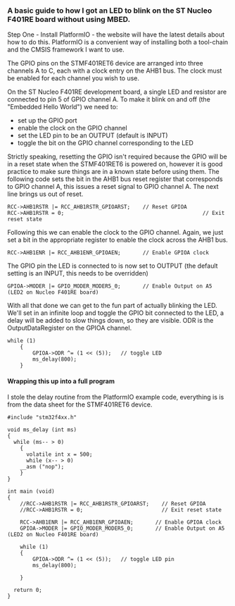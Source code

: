 === A basic guide to how I got an LED to blink on the ST Nucleo F401RE board without using MBED. ===

Step One - Install PlatformIO - the website will have the latest details about how to do this. PlatformIO is a convenient way of installing both a tool-chain and the CMSIS framework I want to use.

The GPIO pins on the STMF401RET6 device are arranged into three channels A to C, each with a clock entry on the AHB1 bus. The clock must be enabled for each channel you wish to use.

On the ST Nucleo F401RE development board, a single LED and resistor are connected to pin 5 of GPIO channel A. To make it blink on and off (the "Embedded Hello World") we need to:
* set up the GPIO port
* enable the clock on the GPIO channel
* set the LED pin to be an OUTPUT (default is INPUT)
* toggle the bit on the GPIO channel corresponding to the LED

Strictly speaking, resetting the GPIO isn't required because the GPIO will be in a reset state when the STMF401RET6 is powered on, however it is good practice to make sure things are in a known state before using them. The following code sets the bit in the AHB1 bus reset register that corresponds to GPIO channel A, this issues a reset signal to GPIO channel A. The next line brings us out of reset.

<pre>
RCC->AHB1RSTR |= RCC_AHB1RSTR_GPIOARST;    // Reset GPIOA 
RCC->AHB1RSTR = 0;                                            // Exit reset state
</pre>

Following this we can enable the clock to the GPIO channel. Again, we just set a bit in the appropriate register to enable the clock across the AHB1 bus.

<pre>
RCC->AHB1ENR |= RCC_AHB1ENR_GPIOAEN;       // Enable GPIOA clock
</pre>

The GPIO pin the LED is connected to is now set to OUTPUT (the default setting is an INPUT, this needs to be overridden)

<pre>
GPIOA->MODER |= GPIO_MODER_MODER5_0;	   // Enable Output on A5 (LED2 on Nucleo F401RE board)
</pre>

With all that done we can get to the fun part of actually blinking the LED. We'll set in an infinite loop and toggle the GPIO bit connected to the LED, a delay will be added to slow things down, so they are visible. ODR is the OutputDataRegister on the GPIOA channel.

<pre>
while (1)
    {
    	GPIOA->ODR ^= (1 << (5));	// toggle LED
    	ms_delay(800);
    }
</pre>

==== Wrapping this up into a full program ====

I stole the delay routine from the PlatformIO example code, everything is is from the data sheet for the STMF401RET6 device.

<pre>
#include "stm32f4xx.h"

void ms_delay (int ms)
{
  while (ms-- > 0)
    {
      volatile int x = 500;
      while (x-- > 0)
	__asm ("nop");
    }
}
																					  
int main (void)
{
    //RCC->AHB1RSTR |= RCC_AHB1RSTR_GPIOARST;    // Reset GPIOA 
    //RCC->AHB1RSTR = 0;                         // Exit reset state
    
    RCC->AHB1ENR |= RCC_AHB1ENR_GPIOAEN;       // Enable GPIOA clock
    GPIOA->MODER |= GPIO_MODER_MODER5_0;	   // Enable Output on A5 (LED2 on Nucleo F401RE board)
    
    while (1)
    {
    	GPIOA->ODR ^= (1 << (5));	// toggle LED pin
    	ms_delay(800);

    }

  return 0;
}
</pre>